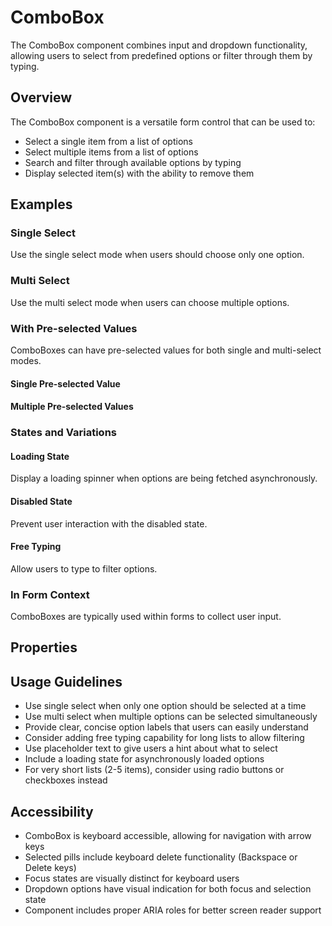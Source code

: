 

<Meta of={ComboBoxStories} />

# ComboBox

The ComboBox component combines input and dropdown functionality, allowing users to select from predefined options or filter through them by typing.

## Overview

The ComboBox component is a versatile form control that can be used to:

- Select a single item from a list of options
- Select multiple items from a list of options
- Search and filter through available options by typing
- Display selected item(s) with the ability to remove them

## Examples

### Single Select

Use the single select mode when users should choose only one option.

<Canvas of={ComboBoxStories.SingleSelect} />

### Multi Select

Use the multi select mode when users can choose multiple options.

<Canvas of={ComboBoxStories.MultiSelect} />

### With Pre-selected Values

ComboBoxes can have pre-selected values for both single and multi-select modes.

#### Single Pre-selected Value

<Canvas of={ComboBoxStories.WithSelectedValue} />

#### Multiple Pre-selected Values

<Canvas of={ComboBoxStories.WithMultipleSelectedValues} />

### States and Variations

#### Loading State

Display a loading spinner when options are being fetched asynchronously.

<Canvas of={ComboBoxStories.Loading} />

#### Disabled State

Prevent user interaction with the disabled state.

<Canvas of={ComboBoxStories.Disabled} />

#### Free Typing

Allow users to type to filter options.

<Canvas of={ComboBoxStories.WithFreeTyping} />

### In Form Context

ComboBoxes are typically used within forms to collect user input.

<Canvas of={ComboBoxStories.InForm} />

## Properties

<Controls of={ComboBoxStories.SingleSelect} />

## Usage Guidelines

- Use single select when only one option should be selected at a time
- Use multi select when multiple options can be selected simultaneously
- Provide clear, concise option labels that users can easily understand
- Consider adding free typing capability for long lists to allow filtering
- Use placeholder text to give users a hint about what to select
- Include a loading state for asynchronously loaded options
- For very short lists (2-5 items), consider using radio buttons or checkboxes instead

## Accessibility

- ComboBox is keyboard accessible, allowing for navigation with arrow keys
- Selected pills include keyboard delete functionality (Backspace or Delete keys)
- Focus states are visually distinct for keyboard users
- Dropdown options have visual indication for both focus and selection state
- Component includes proper ARIA roles for better screen reader support
